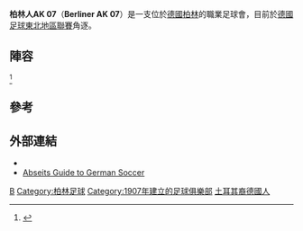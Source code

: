{{Infobox football club
| clubname = 柏林人AK 07
| image    = <!-- 檔案不存在 [[File:Berliner_AK_07.png|135px]] ，可從英文維基百科取得 -->
| fullname = Berliner Athletik Klub 07 e.V.<br />（柏林人競技俱樂部07）
| founded  = {{Start date and age|1907|12|15|df=yes}}
| ground   = [[Poststadion|Poststadion]]
| capacity = 10,000
| chairman = Mehmet Ali Han
| manager  = [[Jörg_Goslar|Jörg Goslar]]
| league   = [[德國足球東北地區聯賽|德國足球東北地區聯賽]]
| season   = 2015–16
| position = 第2名
| website  = http://www.bak07.de/
| pattern_la1=|pattern_b1=|pattern_ra1=
| leftarm1=ff0000|body1=ff0000|rightarm1=ff0000|shorts1=ff0000|socks1=ff0000
| pattern_la2=|pattern_b2=|pattern_ra2=
| leftarm2=ffffff|body2=ffffff|rightarm2=ffffff|shorts2=ffffff|socks2=ffffff|
}}

'''柏林人AK 07'''（'''Berliner AK 07'''）是一支位於[[德國|德國]][[柏林|柏林]]的職業足球會，目前於[[德國足球東北地區聯賽|德國足球東北地區聯賽]]角逐。

== 陣容 ==
{{updated|2015年7月5日}}<ref>{{cite web |url=http://www.bak07.de/teams/1-herren/ |title=存档副本 |accessdate=2014-11-25  |deadurl=yes |archiveurl=https://web.archive.org/web/20141115124512/http://www.bak07.de/teams/1-herren/ |archivedate=2014-11-15 }}</ref>

{{fs start}}
{{fs player|no= 1|name=[[Mathieu_Debonnaire|Mathieu Debonnaire]]|nat=SWI|pos=GK}}
{{fs player|no= 2|name=Henning Lichte|nat=GER|pos=DF}}
{{fs player|no= 4|name=Damir Coric|nat=GER|pos=DF}}
{{fs player|no= 5|name=Atakan Yigtoglu|nat=GER|pos=DF}}
{{fs player|no= 6|name=Christian Skoda|nat=GER|pos=MF}}
{{fs player|no= 7|name=[[Paul_Grischok|Paul Grischok]]|nat=GER|pos=MF}}
{{fs player|no= 8|name=Baris Gündüzer|nat=GER|pos=MF}}
{{fs player|no= 9|name=Onur Uslucan|nat=TUR|pos=MF}}
{{fs player|no=10|name=Süleyman Kapan|nat=GER|pos=FW}}
{{fs player|no=11|name=[[Rubic_Ghasemi-Nobakht|Rubic Ghasemi-Nobakht]]|nat=GER|pos=FW}}
{{fs player|no=12|name=Tom Schmidt|nat=GER|pos=GK}}
{{fs player|no=13|name=[[Christian_Siemund|Christian Siemund]]|nat=GER|pos=MF}}
{{fs player|no=14|name=Ugurcan Yilmaz|nat=TUR|pos=MF}}
{{fs mid}}
{{fs player|no=16|name=Ömer Akyörük|nat=GER|pos=DF}}
{{fs player|no=17|name=Tarik Khettal|nat=GER|pos=DF}}
{{fs player|no=18|name=Fabian Istefo|nat=GER|pos=MF}}
{{fs player|no=20|name=Cihan Ucar|nat=TUR|pos=MF}}
{{fs player|no=21|name=[[Marcus_Mlynikowski|Marcus Mlynikowski]]|nat=GER|pos=DF}}
{{fs player|no=22|name=La´Vere Corbin-Ong|nat=ENG|pos=DF}}
{{fs player|no=23|name=Maxim Romanovski|nat=GER|pos=MF}}
{{fs player|no=24|name=[[Emre_Turan|Emre Turan]]|nat=TUR|pos=DF}}
{{fs player|no=25|name=Tunay Deniz|nat=GER|pos=MF}}
{{fs player|no=27|name=Fousseni Alassani|nat=GER|pos=FW}}
{{fs player|no=30|name=Yannic Crumbach|nat=GER|pos=GK}}
{{fs player|no=33|name=[[Karim_Benyamina|Karim Benyamina]]|nat=ALG|pos=FW}}
{{fs player|no=--|name=Hassan Salhab|nat=GER|pos=FW}}
{{fs end}}

==參考==
{{reflist}}

==外部連結==
* {{Official website|http://www.bak07.de/}}
* [http://www.abseits-soccer.com/clubs/berlin-ak.html Abseits Guide to German Soccer] {{Wayback|url=http://www.abseits-soccer.com/clubs/berlin-ak.html |date=20200114143429 }}

[[Category:德國足球俱樂部|B]]
[[Category:柏林足球|Category:柏林足球]]
[[Category:1907年建立的足球俱樂部|Category:1907年建立的足球俱樂部]]
[[Category:土耳其裔德國人|]]
